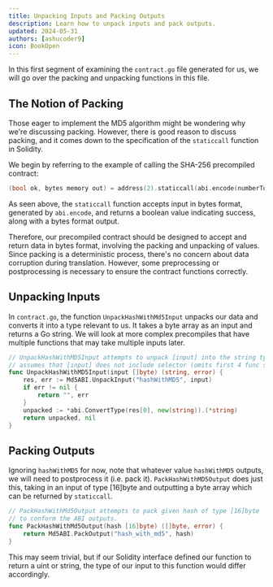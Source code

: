 ```yaml
---
title: Unpacking Inputs and Packing Outputs
description: Learn how to unpack inputs and pack outputs.
updated: 2024-05-31
authors: [ashucoder9]
icon: BookOpen
---
```


In this first segment of examining the `contract.go` file generated for us, we will go over the packing and unpacking functions in this file.   

## The Notion of Packing

Those eager to implement the MD5 algorithm might be wondering why we're discussing packing. However, there is good reason to discuss packing, and it comes down to the specification of the `staticcall` function in Solidity.

We begin by referring to the example of calling the SHA-256 precompiled contract:

```go
(bool ok, bytes memory out) = address(2).staticcall(abi.encode(numberToHash));
```

As seen above, the `staticcall` function accepts input in bytes format, generated by `abi.encode`, and returns a boolean value indicating success, along with a bytes format output.

Therefore, our precompiled contract should be designed to accept and return data in bytes format, involving the packing and unpacking of values. Since packing is a deterministic process, there's no concern about data corruption during translation. However, some preprocessing or postprocessing is necessary to ensure the contract functions correctly.

## Unpacking Inputs

In `contract.go`, the function `UnpackHashWithMd5Input` unpacks our data and converts it into a type relevant to us. It takes a byte array as an input and returns a Go string. We will look at more complex precompiles that have multiple functions that may take multiple inputs later.

```go
// UnpackHashWithMD5Input attempts to unpack [input] into the string type argument
// assumes that [input] does not include selector (omits first 4 func signature bytes)
func UnpackHashWithMD5Input(input []byte) (string, error) {
    res, err := Md5ABI.UnpackInput("hashWithMD5", input)
    if err != nil {
        return "", err
    }
    unpacked := *abi.ConvertType(res[0], new(string)).(*string)
    return unpacked, nil
}
```

## Packing Outputs

Ignoring `hashWithMD5` for now, note that whatever value `hashWithMD5` outputs, we will need to postprocess it (i.e. pack it). `PackHashWithMD5Output` does just this, taking in an input of type [16]byte and outputting a byte array which can be returned by `staticcall`.

```go
// PackHashWithMd5Output attempts to pack given hash of type [16]byte
// to conform the ABI outputs.
func PackHashWithMd5Output(hash [16]byte) ([]byte, error) {
    return Md5ABI.PackOutput("hash_with_md5", hash)
}
```

This may seem trivial, but if our Solidity interface defined our function to return a uint or string, the type of our input to this function would differ accordingly.
